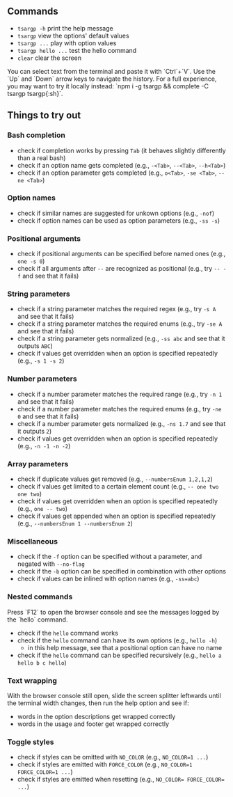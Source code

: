 

<Demo />

## Commands

- `tsargp -h` print the help message
- `tsargp` view the options' default values
- `tsargp ...` play with option values
- `tsargp hello ...` test the hello command
- `clear` clear the screen

<Callout type="default">
  You can select text from the terminal and paste it with `Ctrl`+`V`. Use the `Up` and `Down` arrow
  keys to navigate the history. For a full experience, you may want to try it locally instead:
  `npm i -g tsargp && complete -C tsargp tsargp{:sh}`.
</Callout>

## Things to try out

### Bash completion

- check if completion works by pressing `Tab` (it behaves slightly differently than a real bash)
- check if an option name gets completed (e.g., `-<Tab>`, `--<Tab>`, `--h<Tab>`)
- check if an option parameter gets completed (e.g., `o<Tab>`, `-se <Tab>`, `--ne <Tab>`)

### Option names

- check if similar names are suggested for unkown options (e.g., `-nof`)
- check if option names can be used as option parameters (e.g., `-ss -s`)

### Positional arguments

- check if positional arguments can be specified before named ones (e.g., `one -s 0`)
- check if all arguments after `--` are recognized as positional (e.g., try `-- -f` and see that it
  fails)

### String parameters

- check if a string parameter matches the required regex (e.g., try `-s A` and see that it fails)
- check if a string parameter matches the required enums (e.g., try `-se A` and see that it fails)
- check if a string parameter gets normalized (e.g., `-ss abc` and see that it outputs `ABC`)
- check if values get overridden when an option is specified repeatedly (e.g., `-s 1 -s 2`)

### Number parameters

- check if a number parameter matches the required range (e.g., try `-n 1` and see that it fails)
- check if a number parameter matches the required enums (e.g., try `-ne 0` and see that it fails)
- check if a number parameter gets normalized (e.g., `-ns 1.7` and see that it outputs `2`)
- check if values get overridden when an option is specified repeatedly (e.g., `-n -1 -n -2`)

### Array parameters

- check if duplicate values get removed (e.g., `--numbersEnum 1,2,1,2`)
- check if values get limited to a certain element count (e.g., `-- one two one two`)
- check if values get overridden when an option is specified repeatedly (e.g., `one -- two`)
- check if values get appended when an option is specified repeatedly (e.g.,
  `--numbersEnum 1 --numbersEnum 2`)

### Miscellaneous

- check if the `-f` option can be specified without a parameter, and negated with `--no-flag`
- check if the `-b` option can be specified in combination with other options
- check if values can be inlined with option names (e.g., `-ss=abc`)

### Nested commands

<Callout type="default">
  Press `F12` to open the browser console and see the messages logged by the `hello` command.
</Callout>

- check if the `hello` command works
- check if the `hello` command can have its own options (e.g., `hello -h`)
  - in this help message, see that a positional option can have no name
- check if the `hello` command can be specified recursively (e.g., `hello a hello b c hello`)

### Text wrapping

With the browser console still open, slide the screen splitter leftwards until the terminal width
changes, then run the help option and see if:

- words in the option descriptions get wrapped correctly
- words in the usage and footer get wrapped correctly

### Toggle styles

- check if styles can be omitted with `NO_COLOR` (e.g., `NO_COLOR=1 ...`)
- check if styles are emitted with `FORCE_COLOR` (e.g., `NO_COLOR=1 FORCE_COLOR=1 ...`)
- check if styles are emitted when resetting (e.g., `NO_COLOR= FORCE_COLOR= ...`)
